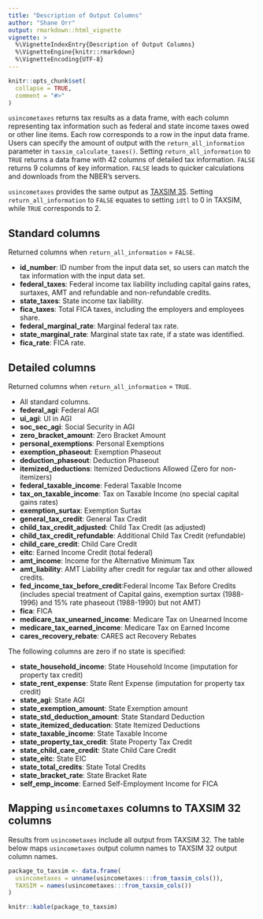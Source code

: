```yaml
---
title: "Description of Output Columns"
author: "Shane Orr"
output: rmarkdown::html_vignette
vignette: >
  %\VignetteIndexEntry{Description of Output Columns}
  %\VignetteEngine{knitr::rmarkdown}
  %\VignetteEncoding{UTF-8}
---
```


```r
knitr::opts_chunk$set(
  collapse = TRUE,
  comment = "#>"
)
```

`usincometaxes` returns tax results as a data frame, with each column representing tax information such as 
federal and state income taxes owed or other line items. Each row corresponds to a row in the input data frame. 
Users can specify the amount of output with the `return_all_information` parameter in `taxsim_calculate_taxes()`. 
Setting `return_all_information` to `TRUE` returns a data frame with 42 columns of detailed tax information. 
`FALSE` returns 9 columns of key information. `FALSE` leads to quicker calculations and downloads from the NBER's servers. 

`usincometaxes` provides the same output as [TAXSIM 35](http://taxsim.nber.org/taxsim35/). 
Setting `return_all_information` to `FALSE` equates to setting `idtl` to 0 in TAXSIM, while `TRUE` corresponds to 2.

## Standard columns

Returned columns when `return_all_information` = `FALSE`.

* **id_number**: ID number from the input data set, so users can match the tax information
    with the input data set.
* **federal_taxes**: Federal income tax liability including capital gains rates, surtaxes, AMT and 
    refundable and non-refundable credits.
* **state_taxes**: State income tax liability.
* **fica_taxes**: Total FICA taxes, including the employers and employees share.
* **federal_marginal_rate**: Marginal federal tax rate.
* **state_marginal_rate**: Marginal state tax rate, if a state was identified.
* **fica_rate**: FICA rate.

## Detailed columns

Returned columns when `return_all_information` = `TRUE`.

* All standard columns.
<br>
* **federal_agi**: Federal AGI
* **ui_agi**: UI in AGI
* **soc_sec_agi**: Social Security in AGI
* **zero_bracket_amount**: Zero Bracket Amount
* **personal_exemptions**: Personal Exemptions
* **exemption_phaseout**: Exemption Phaseout
* **deduction_phaseout**: Deduction Phaseout
* **itemized_deductions**: Itemized Deductions Allowed (Zero for non-itemizers)
* **federal_taxable_income**: Federal Taxable Income
* **tax_on_taxable_income**: Tax on Taxable Income (no special capital gains rates)
* **exemption_surtax**: Exemption Surtax
* **general_tax_credit**: General Tax Credit
* **child_tax_credit_adjusted**: Child Tax Credit (as adjusted)
* **child_tax_credit_refundable**: Additional Child Tax Credit (refundable)
* **child_care_credit**: Child Care Credit
* **eitc**: Earned Income Credit (total federal)
* **amt_income**: Income for the Alternative Minimum Tax
* **amt_liability**: AMT Liability after credit for regular tax and other allowed credits.
* **fed_income_tax_before_credit**:Federal Income Tax Before Credits (includes special treatment of Capital gains, 
    exemption surtax (1988-1996) and 15% rate phaseout (1988-1990) but not AMT)
* **fica**: FICA
* **medicare_tax_unearned_income**: Medicare Tax on Unearned Income
* **medicare_tax_earned_income**: Medicare Tax on Earned Income
* **cares_recovery_rebate**: CARES act Recovery Rebates

The following columns are zero if no state is specified:

* **state_household_income**: State Household Income (imputation for property tax credit)
* **state_rent_expense**: State Rent Expense (imputation for property tax credit)
* **state_agi**: State AGI
* **state_exemption_amount**: State Exemption amount
* **state_std_deduction_amount**: State Standard Deduction
* **state_itemized_deducation**: State Itemized Deductions
* **state_taxable_income**: State Taxable Income
* **state_property_tax_credit**: State Property Tax Credit
* **state_child_care_credit**: State Child Care Credit
* **state_eitc**: State EIC
* **state_total_credits**: State Total Credits
* **state_bracket_rate**: State Bracket Rate
* **self_emp_income**: Earned Self-Employment Income for FICA

## Mapping `usincometaxes` columns to TAXSIM 32 columns

Results from `usincometaxes` include all output from TAXSIM 32. The table below maps `usincometaxes` 
output column names to TAXSIM 32 output column names.

```r
package_to_taxsim <- data.frame(
  usincometaxes = unname(usincometaxes:::from_taxsim_cols()),
  TAXSIM = names(usincometaxes:::from_taxsim_cols())
)

knitr::kable(package_to_taxsim)
```
